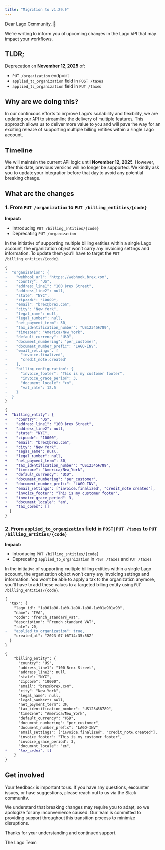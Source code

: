 ```yaml
---
title: "Migration to v1.29.0"
---
```


Dear Lago Community, 👋

We’re writing to inform you of upcoming changes in the Lago API that may impact your workflows.

## TLDR;

Deprecation on **November 12, 2025** of:

- `PUT /organization` endpoint
- `applied_to_organization` field in `POST /taxes`
- `applied_to_organization` field in `PUT /taxes`

## Why are we doing this?

In our continuous efforts to improve Lago’s scalability and flexibility, we are updating our API to streamline the delivery of multiple features. 
This approach allows us to deliver more value to you and will pave the way for an exciting release of supporting multiple billing entities within a single Lago account.

## Timeline

We will maintain the current API logic until **November 12, 2025**. However, after this date, previous versions will no longer be supported. 
We kindly ask you to update your integration before that day to avoid any potential breaking change.

## What are the changes

### 1. From `PUT /organization` to `PUT /billing_entities/{code}`

**Impact:**

- Introducing `PUT /billing_entities/{code}`
- Deprecating `PUT /organization`

In the initiative of supporting multiple billing entities within a single Lago account, the organization object won’t carry any invoicing settings and information. 
To update them you’ll have to target the `PUT /billing_entities/{code}`.

```diff "PUT /organization"
{
-  "organization": {
-    "webhook_url": "https://webhook.brex.com",
-    "country": "US",
-    "address_line1": "100 Brex Street",
-    "address_line2": null,
-    "state": "NYC",
-    "zipcode": "10000",
-    "email": "brex@brex.com",
-    "city": "New York",
-    "legal_name": null,
-    "legal_number": null,
-    "net_payment_term": 30,
-    "tax_identification_number": "US123456789",
-    "timezone": "America/New_York",
-    "default_currency": "USD",
-    "document_numbering": "per_customer",
-    "document_number_prefix": "LAGO-INV",
-    "email_settings": [
-      "invoice.finalized",
-      "credit_note.created"
-    ],
-    "billing_configuration": {
-      "invoice_footer": "This is my customer footer",
-      "invoice_grace_period": 3,
-      "document_locale": "en",
-      "vat_rate": 12.5
-    }
-  }
}
```

```diff "PUT /billing_entities/code"
{
+  "billing_entity": {
+    "country": "US",
+    "address_line1": "100 Brex Street",
+    "address_line2": null,
+    "state": "NYC",
+    "zipcode": "10000",
+    "email": "brex@brex.com",
+    "city": "New York",
+    "legal_name": null,
+    "legal_number": null,
+    "net_payment_term": 30,
+    "tax_identification_number": "US123456789",
+    "timezone": "America/New_York",
+    "default_currency": "USD",
+    "document_numbering": "per_customer",
+    "document_number_prefix": "LAGO-INV",
+    "email_settings": ["invoice.finalized", "credit_note.created"],
+    "invoice_footer": "This is my customer footer",
+    "invoice_grace_period": 3,
+    "document_locale": "en",
+    "tax_codes": []
  }
}
```

### 2. From `applied_to_organization` field in `POST|PUT /taxes` to `PUT /billing_entities/{code}`

**Impact:**

- Introducing `PUT /billing_entities/{code}`
- Deprecating `applied_to_organization` in `POST /taxes` and `PUT /taxes`

In the initiative of supporting multiple billing entities within a single Lago account, the organization object won’t carry any invoicing settings and information. 
You won’t be able to apply a tax to the organization anymore, you’ll have to add these values to a targeted billing entity using `PUT /billing_entities/{code}`.

```diff "PUT /organization"
{
  "tax": {
    "lago_id": "1a901a90-1a90-1a90-1a90-1a901a901a90",
    "name": "TVA",
    "code": "french_standard_vat",
    "description": "French standard VAT",
    "rate": 20,
-   "applied_to_organization": true,
    "created_at": "2023-07-06T14:35:58Z"
  }
}
```

```diff "PUT /billing_entities/code"
{
	"billing_entity": {
	  "country": "US",
	  "address_line1": "100 Brex Street",
	  "address_line2": null,
	  "state": "NYC",
	  "zipcode": "10000",
	  "email": "brex@brex.com",
	  "city": "New York",
	  "legal_name": null,
	  "legal_number": null,
	  "net_payment_term": 30,
	  "tax_identification_number": "US123456789",
	  "timezone": "America/New_York",
	  "default_currency": "USD",
	  "document_numbering": "per_customer",
	  "document_number_prefix": "LAGO-INV",
	  "email_settings": ["invoice.finalized", "credit_note.created"],
	  "invoice_footer": "This is my customer footer",
	  "invoice_grace_period": 3,
	  "document_locale": "en",
+	  "tax_codes": []
	}
}
```

## Get involved

Your feedback is important to us. If you have any questions, encounter issues, or have suggestions, please reach out to us via the Slack community.

We understand that breaking changes may require you to adapt, so we apologize for any inconvenience caused. 
Our team is committed to providing support throughout this transition process to minimize disruptions.

Thanks for your understanding and continued support.

The Lago Team